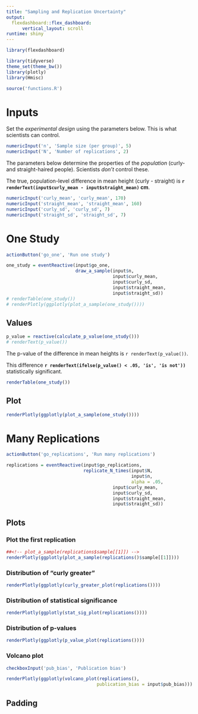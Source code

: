 ```yaml
---
title: "Sampling and Replication Uncertainty"
output: 
  flexdashboard::flex_dashboard:
      vertical_layout: scroll
runtime: shiny
---
```


```r
library(flexdashboard)

library(tidyverse)
theme_set(theme_bw())
library(plotly)
library(Hmisc)

source('functions.R')
```

Inputs {.sidebar}
=====

Set the *experimental design* using the parameters below. This is what scientists can control. 

```r
numericInput('n', 'Sample size (per group)', 5)
numericInput('N', 'Number of replications', 2)
```

The parameters below determine the properties of the *population* (curly- and straight-haired people).  Scientists *don't* control these. 

The true, population-level difference in mean height (curly - straight) is 
**`r renderText(input$curly_mean - input$straight_mean)` cm**. 

```r
numericInput('curly_mean', 'curly_mean', 170)
numericInput('straight_mean', 'straight_mean', 160)
numericInput('curly_sd', 'curly_sd', 7)
numericInput('straight_sd', 'straight_sd', 7)
```


# One Study #

```r
actionButton('go_one', 'Run one study')
```

```r
one_study = eventReactive(input$go_one, 
                          draw_a_sample(input$n,
                                        input$curly_mean, 
                                        input$curly_sd,
                                        input$straight_mean,
                                        input$straight_sd))
# renderTable(one_study())
# renderPlotly(ggplotly(plot_a_sample(one_study())))
```

Values {data-width=200}
-----

```r
p_value = reactive(calculate_p_value(one_study()))
# renderText(p_value())
```

The p-value of the difference in mean heights is `r renderText(p_value())`. 

This difference **`r renderText(ifelse(p_value() < .05, 'is', 'is not'))`** statistically significant. 

```r
renderTable(one_study())
```

Plot {data-width=400}
-----
```r
renderPlotly(ggplotly(plot_a_sample(one_study())))
```




# Many Replications #

```r
actionButton('go_replications', 'Run many replications')
```

```r
replications = eventReactive(input$go_replications, 
                             replicate_N_times(input$N, 
                                               input$n,
                                               alpha = .05,
                                        input$curly_mean, 
                                        input$curly_sd,
                                        input$straight_mean,
                                        input$straight_sd))
```

Plots {.tabset data-width=900}
-----

### Plot the first replication
```r
##<!-- plot_a_sample(replications$sample[[1]]) -->
renderPlotly(ggplotly(plot_a_sample(replications()$sample[[1]])))
```

### Distribution of "curly greater"
<!-- curly_greater_plot(replications) -->
```r
renderPlotly(ggplotly(curly_greater_plot(replications())))
```

### Distribution of statistical significance
<!-- stat_sig_plot(replications) -->
```r
renderPlotly(ggplotly(stat_sig_plot(replications())))
```

### Distribution of p-values
<!-- p_value_plot(replications) -->
```r
renderPlotly(ggplotly(p_value_plot(replications())))
```

### Volcano plot {data-padding=40}
```r
checkboxInput('pub_bias', 'Publication bias')
```

```r
renderPlotly(ggplotly(volcano_plot(replications(), 
                                  publication_bias = input$pub_bias))) 
```

Padding {data-width=100}
-----
